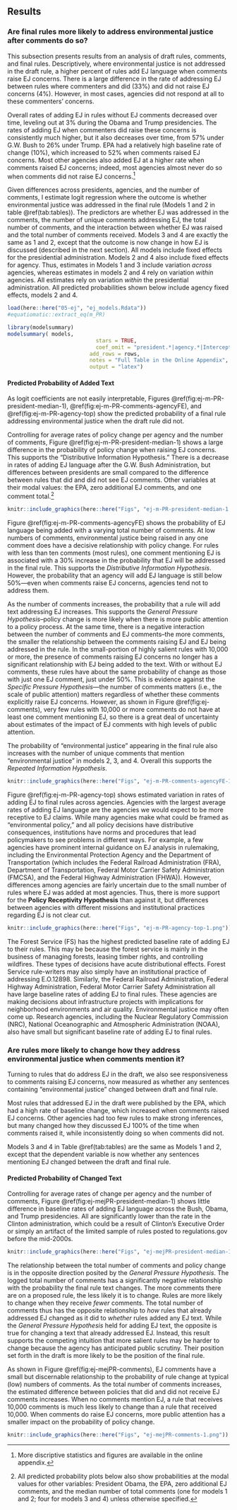 ## Results

### Are final rules more likely to address environmental justice after comments do so?

This subsection presents results from an analysis of draft
rules, comments, and final rules. Descriptively, 
<!--figure
\@ref(fig:ej-PR-winrate-1)
shows that, in general, -->
where environmental
justice is not addressed in the draft rule, a higher percent of rules add EJ language when comments raise EJ concerns. There is a large difference in the rate of addressing EJ between rules where commenters and did (33%) and did not raise EJ concerns (4%). However, in most cases, agencies did not respond at all to these commenters' concerns.

<!--
```r

knitr::include_graphics(here::here("Figs", "ej-PR-winrate-1.png"))
```
-->
<!--Considering the total number of comments, 

```r
knitr::include_graphics(here::here("Figs", "ejejPR-winrate-comments-1.png"))
```
-->


<!--Figure \@ref(fig:ej-PR-winrate-2) shows that -->
Overall rates of adding EJ in rules without EJ comments decreased over time, leveling out at 3% during the Obama and Trump presidencies. The rates of adding EJ when commenters did raise these concerns is consistently much higher, but it also decreases over time, from 57% under G.W. Bush to 26% under Trump.
<!--Finally, looking at selected agencies, Figure \@ref(fig:ej-PR-winrate-2) shows that-->
EPA had a relatively high baseline rate of change (10%), which increased to 52% when comments raised EJ concerns. Most other agencies also added EJ at a higher rate when comments raised EJ concerns; indeed, most agencies almost never do so when comments did not raise EJ concerns.^[More discriptive statistics and figures are available in the online appendix.]

<!--
```r

knitr::include_graphics(here::here("Figs", "ej-PR-winrate-president-1.png"))

knitr::include_graphics(here::here("Figs", "ej-PR-winrate-agency-1.png"))
```

#### Estimating *Whether* "Environmental Justice" is Added to Final Rule
-->

Given differences across presidents, agencies, and the number of comments, I estimate logit regression where the outcome is whether environmental justice was addressed in the final rule (Models 1 and 2 in table \@ref(tab:tables)). The predictors are
whether EJ was addressed in the comments, the number of unique comments addressing EJ, the total number of comments, and the interaction between whether EJ was raised and the total number of comments received. Models 3 and 4 are exactly the same as 1 and 2, except that the outcome is now change in how EJ is discussed (described in the next section). All models include fixed effects for the presidential administration. Models 2 and 4 also include fixed effects for agency. Thus, estimates in Models 1 and 3 include variation *across* agencies, whereas estimates in models 2 and 4 rely on variation *within* agencies. All estimates rely on variation *within* the presidential administration. 
<!--The base equation for model 1 is shown below.-->
All predicted probabilities shown below include agency fixed effects, models 2 and 4.

```r
load(here::here("05-ej", "ej_models.Rdata"))
#equatiomatic::extract_eq(m_PR)
```

```r
library(modelsummary)
modelsummary( models, 
                            stars = TRUE, 
                            coef_omit = "president.*|agency.*|Intercept", 
                          add_rows = rows, 
                          notes = "Full Table in the Online Appendix",
                          output = "latex")
```


\begin{table}[H]
\centering
\caption{\label{tab:tables}Logit Regression Models Predicting Change in Final Rule Text}

\begin{tabular}[t]{lcccc}
\toprule
Model  & 1 & 2 & 3 & 4\\
(Dependent Variable)  & (EJ Added) & (EJ Added) & (EJ Changed) & (EJ Changed)\\
\midrule
EJ comment = TRUE & 3.348*** & 2.284*** & 0.672*** & 0.731***\\
 & (0.219) & (0.233) & (0.250) & (0.255)\\
log(comments + 1) & 0.140*** & 0.231*** & -0.093*** & -0.128***\\
 & (0.022) & (0.034) & (0.029) & (0.031)\\
Unique EJ comments & 0.005 & 0.124** & 0.036** & 0.044***\\
 & (0.006) & (0.051) & (0.015) & (0.016)\\
EJ comment x log(comments + 1) & -0.309*** & -0.194*** & 0.051 & 0.061\\
 & (0.049) & (0.066) & (0.049) & (0.051)\\
\midrule
Num.Obs. & 12234 & 12234 & 2034 & 2034\\
President FE & X & X & X & X\\
Agency FE &  & X &  & X\\
AIC & 4263.5 & 3330.9 & 2279.7 & 2232.6\\
BIC & 4322.8 & 3671.8 & 2324.6 & 2395.5\\
Log.Lik. & -2123.728 & -1619.440 & -1131.840 & -1087.306\\
\bottomrule
\multicolumn{5}{l}{\textsuperscript{} * p $<$ 0.1, ** p $<$ 0.05, *** p $<$ 0.01}\\
\multicolumn{5}{l}{\textsuperscript{} Full Table in the Online Appendix}\\
\end{tabular}
\end{table}


#### Predicted Probability of Added Text

As logit coefficients are not easily interpretable, Figures \@ref(fig:ej-m-PR-president-median-1), \@ref(fig:ej-m-PR-comments-agencyFE), and  \@ref(fig:ej-m-PR-agency-top) show the predicted probability of a final rule addressing environmental justice when the draft rule did not. 

Controlling for average rates of policy change per agency and the number of comments, Figure \@ref(fig:ej-m-PR-president-median-1) shows a large difference in the probability of policy change when raising EJ concerns. This supports the "Distributive Information Hypothesis." There is a decrease in rates of adding EJ language after the G.W. Bush Administration, but differences between presidents are small compared to the difference between rules that did and did not see EJ comments.  Other variables at their modal values: the EPA, zero additional EJ comments, and one comment total.^[All predicted probability plots below also show probabilities at the modal values for other variables: President Obama, the EPA, zero additional EJ comments, and the median number of total comments (one for models 1 and 2; four for models 3 and 4) unless otherwise specified.] 

```r

knitr::include_graphics(here::here("Figs", "ej-m-PR-president-median-1.png"))
```

Figure \@ref(fig:ej-m-PR-comments-agencyFE) shows the probability of EJ language being added with a varying total number of comments. 
At low numbers of comments, environmental justice being raised in any one comment does have a decisive relationship with policy change. For rules with less than ten comments (most rules), one comment mentioning EJ is associated with a 30% increase in the probability that EJ will be addressed in the final rule. This supports the *Distributive Information Hypothesis*. However, <!--as in figure \@ref(fig:ej-PR-winrate-1), -->
the probability that an agency will add EJ language is still below 50%---even when comments raise EJ concerns, agencies tend not to address them. 

As the number of comments increases, the probability that a rule will add text addressing EJ increases. This supports the *General Pressure Hypothesis*--policy change is more likely when there is more public attention to a policy process. At the same time, there is a negative interaction between the number of comments and EJ comments--the more comments, the smaller the relationship between the comments raising EJ and EJ being addressed in the rule. In the small-portion of highly salient rules with 10,000 or more, the presence of comments raising EJ concerns no longer has a significant relationship with EJ being added to the text. With or without EJ comments, these rules have about the same probability of change as those with just one EJ comment, just under 50%. This is evidence against the *Specific Pressure Hypothesis*---the number of comments matters (i.e., the scale of public attention) matters regardless of whether these comments explicitly raise EJ concerns. However, as shown in Figure \@ref(fig:ej-comments), very few rules with 10,000 or more comments do not have at least one comment mentioning EJ, so there is a great deal of uncertainty about estimates of the impact of EJ comments with high levels of public attention.

The probability of
"environmental justice" appearing in the final rule also increases with the number of unique comments that mention "environmental justice" in models 2, 3, and 4. Overall this supports the *Repeated Information Hypothesis*. 


```r

knitr::include_graphics(here::here("Figs", "ej-m-PR-comments-agencyFE-1.png"))

```


Figure \@ref(fig:ej-m-PR-agency-top) shows estimated variation in rates of adding EJ to final rules across agencies.
Agencies with the largest average rates of adding EJ language are the agencies we would expect to be more receptive to EJ claims.  While many agencies make what could be framed as "environmental policy," and all policy decisions have distributive consequences, institutions have norms and procedures that lead policymakers to see problems in different ways. For example, a few agencies have prominent internal guidance on EJ analysis in rulemaking, including the Environmental Protection Agency and the Department of Transportation (which includes the Federal Railroad Administration (FRA), Department of Transportation, Federal Motor Carrier Safety Administration (FMCSA), and the Federal Highway Administration (FHWA)). However, differences among agencies are fairly uncertain due to the small number of rules where EJ was added at most agencies. Thus, there is more support for the **Policy Receptivity Hypothesis** than against it, but differences between agencies with different missions and institutional practices regarding EJ is not clear cut.


```r

knitr::include_graphics(here::here("Figs", "ej-m-PR-agency-top-1.png"))
```



The Forest Service (FS) has the highest predicted baseline rate of adding EJ to their rules. This may be because the forest service is mainly in
the business of managing forests, leasing timber rights, and controlling
wildfires. These types of decisions have acute distributional
effects. Forest Service rule-writers may also simply have an institutional practice of addressing E.O.12898. 
Similarly, the Federal
Railroad Administration,  Federal Highway
Administration, Federal Motor Carrier Safety Administration all have large baseline rates of adding EJ to final rules. These agencies are
making decisions about infrastructure projects with implications for
neighborhood environments and air quality. Environmental justice may
often come up.
Research agencies, including the Nuclear Regulatory Commission (NRC), National Oceanographic and Atmospheric Administration (NOAA), also have small but significant baseline rate of adding EJ to final rules.


### Are rules more likely to change how they address environmental justice when comments mention it?

Turning to rules that do address EJ in the draft, we also see responsiveness to comments raising EJ concerns, now measured as whether any sentences containing "environmental justice" changed between draft and final rule.
<!--Figure \@ref(fig:ejejPR-winrate-1) shows that a higher percent of rules change when comments raise EJ concerns. Overall rates of change in rules without EJ comments are fairly consistent across presidencies.

```r

knitr::include_graphics(here::here("Figs", "ejejPR-winrate-1.png"))
```
-->
<!--Considering the total number of comments, 

```r

knitr::include_graphics(here::here("Figs", "ejejPR-winrate-comments-1.png"))
```
-->
<!--
Finally, looking at selected agencies, Figure \@ref(fig:ejejPR-winrate-2) that 
-->

Most rules that addressed EJ in the draft were published by the EPA, which had a high rate of baseline change, which increased when comments raised EJ concerns. Other agencies had too few rules to make strong inferences, but many changed how they discussed EJ 100% of the time when comments raised it, while inconsistently doing so when comments did not.

<!--
```r

knitr::include_graphics(here::here("Figs", "ejejPR-winrate-president-1.png"))

knitr::include_graphics(here::here("Figs", "ejejPR-winrate-agency-1.png"))

```



#### Estimating Change in *How* "Environmental Justice" is Addressed
-->

Models 3 and 4 in Table \@ref(tab:tables) are the same as Models 1 and 2, except that the dependent variable is now whether any sentences mentioning EJ changed between the draft and final rule.

#### Predicted Probability of Changed Text

Controlling for average rates of change per agency and the number of comments, Figure \@ref(fig:ej-mejPR-president-median-1) shows little difference in baseline rates of adding EJ language across the Bush, Obama, and Trump presidencies. All are significantly lower than the rate in the Clinton administration, which could be a result of Clinton's Executive Order or simply an artifact of the limited sample of rules posted to regulations.gov before the mid-2000s. 

```r

knitr::include_graphics(here::here("Figs", "ej-mejPR-president-median-1.png"))
```

The relationship between the total number of comments and policy change is in the opposite direction posited by the *General Pressure Hypothesis*. The logged total number of comments has a significantly negative relationship with the probability the final rule text changes. The more comments there are on a proposed rule, the less likely it is to change. Rules are more likely to change when they receive *fewer* comments. The total number of comments thus has the opposite relationship to *how* rules that already addressed EJ changed as it did to *whether* rules added any EJ text. While the *General Pressure Hypothesis* held for adding EJ text, the opposite is true for changing a text that already addressed EJ. Instead, this result supports the competing intuition that more salient rules may be harder to change because the agency has anticipated public scrutiny. Their position set forth in the draft is more likely to be the position of the final rule.

As shown in Figure \@ref(fig:ej-mejPR-comments), EJ comments have a small but discernable relationship to the probability of rule change at typical (low) numbers of comments. As the total number of comments increases, the estimated difference between policies that did and did not receive EJ comments increases. When no comments mention EJ, a rule that receives 10,000 comments is much less likely to change than a rule that received 10,000. When comments do raise EJ concerns, more public attention has a smaller impact on the probability of policy change.

```r

knitr::include_graphics(here::here("Figs", "ej-mejPR-comments-1.png"))
```



